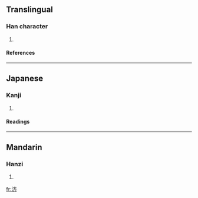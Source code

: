 ==Translingual==
===Han character===
{{Han char|rn=85|rad=水|as=04|sn=7|four=3012<sub>7</sub>|canj=水卜竹尸 (EYHS)}}
# {{defn|Han|sort=水04}}
====References====
{{Han ref|kx=0608.110|dkj=17171|dj=1001.140|hdz=31572.030|uh=6C78|ud=27768|bh=CB4B|bd=52043}}

----
==Japanese==
===Kanji===
{{ja-kanji|grade=|rs=水04}}
# {{defn|Japanese}} 
====Readings====
{{ja-readings|on=[[ほう]] (hō)|kun=[[つなぐ]] (tsunagu)}}

----
==Mandarin==
===Hanzi===
{{cmn-hanzi|pin=[[fāng]] (fang1)|wg=fang<sup>1</sup>}}
# {{defn|Mandarin}}

[[fr:汸]]